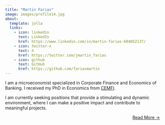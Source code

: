 ```yaml
---
title: "Martin Farias"
image: images/profile14.jpg
about:
  template: jolla
  links:
    - icon: linkedin
      text: LinkedIn
      href: https://www.linkedin.com/in/martin-farias-b04052137/
    - icon: twitter-x
      text: X
      href: https://twitter.com/jmartin_farias
    - icon: github
      text: GitHub
      href: https://github.com/fariasmartin
---
```


I am a microeconomist specialized in Corporate Finance and Economics of Banking. I received my PhD in Economics from [CEMFI](https://www.cemfi.es/).


I am currently seeking positions that provide a stimulating and dynamic environment, where I can make a positive impact and contribute to meaningful projects.

::: {style="text-align: right"}
[Read More →](../about)
:::



